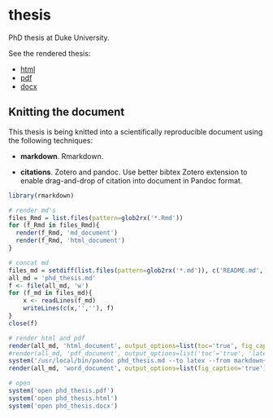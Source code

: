 thesis
======

PhD thesis at Duke University.

See the rendered thesis:

- [html](http://htmlpreview.github.io/?https://raw.githubusercontent.com/bbest/phd_thesis/master/phd_thesis.html)
- [pdf](https://github.com/bbest/phd_thesis/raw/master/phd_thesis.pdf)
- [docx](https://github.com/bbest/phd_thesis/raw/master/phd_thesis.docx)

## Knitting the document

This thesis is being knitted into a scientifically reproducible document using the following techniques:

- **markdown**. Rmarkdown.

- **citations**. Zotero and pandoc. Use better bibtex Zotero extension to enable drag-and-drop of citation into document in Pandoc format.

```r
library(rmarkdown)

# render md's
files_Rmd = list.files(pattern=glob2rx('*.Rmd'))
for (f_Rmd in files_Rmd){
  render(f_Rmd, 'md_document')
  render(f_Rmd, 'html_document')
}

# concat md
files_md = setdiff(list.files(pattern=glob2rx('*.md')), c('README.md', 'phd_thesis.md'))
all_md = 'phd_thesis.md'
f <- file(all_md, 'w') 
for (f_md in files_md){ 
    x <- readLines(f_md) 
    writeLines(c(x,'',''), f)
} 
close(f)

# render html and pdf
render(all_md, 'html_document', output_options=list(toc='true', fig_caption='true'))
#render(all_md, 'pdf_document', output_options=list('toc'='true', 'latex-engine'='xelatex'))
system('/usr/local/bin/pandoc phd_thesis.md --to latex --from markdown+autolink_bare_uris+ascii_identifiers+tex_math_single_backslash-implicit_figures --output phd_thesis.pdf --table-of-contents --toc-depth 2 --template /Library/Frameworks/R.framework/Versions/3.1/Resources/library/rmarkdown/rmd/latex/default.tex --highlight-style tango --latex-engine xelatex --variable geometry:margin=1in')
render(all_md, 'word_document', output_options=list(fig_caption='true'))

# open
system('open phd_thesis.pdf')
system('open phd_thesis.html')
system('open phd_thesis.docx')

```

